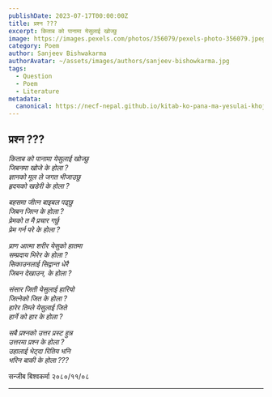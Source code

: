 ```yaml
---
publishDate: 2023-07-17T00:00:00Z
title: प्रश्न ???
excerpt: किताब को पानामा येसुलाई खोज्छु
image: https://images.pexels.com/photos/356079/pexels-photo-356079.jpeg
category: Poem
author: Sanjeev Bishwakarma
authorAvatar: ~/assets/images/authors/sanjeev-bishowkarma.jpg
tags:
  - Question
  - Poem
  - Literature
metadata:
  canonical: https://necf-nepal.github.io/kitab-ko-pana-ma-yesulai-khojchu
---
```



<div class="text-center">

## प्रश्न ???

_किताब को पानामा येसुलाई खोज्छु_\
_जिबनमा खोजे के होला ?_\
_ज्ञानको मूल ले जगत भीजाउछु_\
_हृदयको खडेरी के होला ?_

_बहसमा जीत्न बाइबल पढ्छु_\
_जिबन जित्न के होला ?_\
_प्रेमको त मै प्रचार गर्छु_\
_प्रेम गर्न परे के होला ?_

_प्राण आत्मा शरीर येसुको हातमा_\
_सम्प्रदाय भिरेर के होला ?_\
_सिकाउनलाई सिद्वान्त धेरै_\
_जिबन देखाउन, के होला ?_

_संसार जिती येसुलाई हारियो_\
_जित्नेको जित के होला ?_\
_हारेर तिम्ले येसुलाई जिते_\
_हार्ने को हार के होला ?_

_सबै प्रश्नको उत्तर प्रस्ट हुन्न_\
_उत्तरमा प्रश्न के होला ?_\
_उहालाई भेट्दा रितिय भनि_\
_भरिन बाकी के होला ???_

</div>

<div class="flex flex-col items-end not-prose gap-2">
  <Avatar varient="rounded-full" src="~/assets/images/authors/sanjeev-bishowkarma.jpg" />
  <span class="font-semibold">सन्जीब बिश्वकर्मा</span>
  <span class="block">२०८०/११/०८</span>
</div>

<hr />
